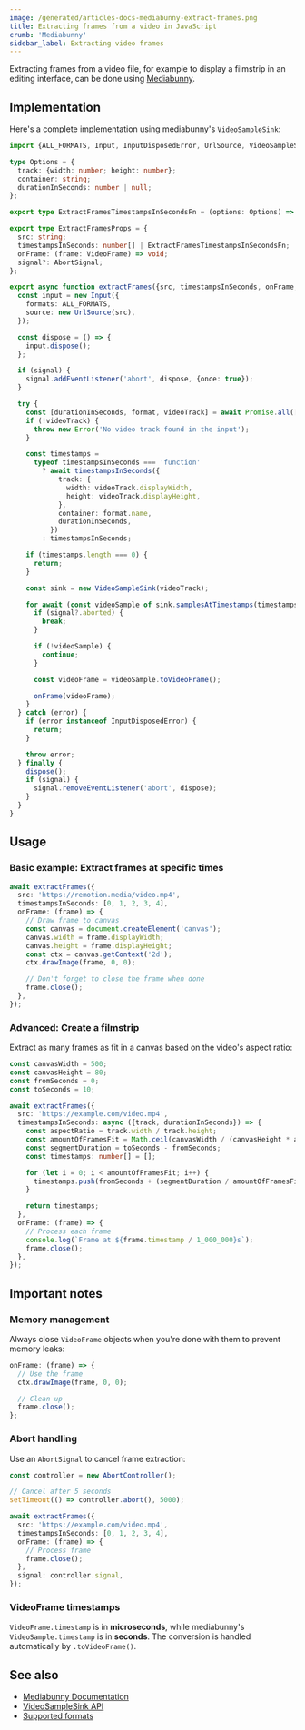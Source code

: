 ```yaml
---
image: /generated/articles-docs-mediabunny-extract-frames.png
title: Extracting frames from a video in JavaScript
crumb: 'Mediabunny'
sidebar_label: Extracting video frames
---
```


Extracting frames from a video file, for example to display a filmstrip in an editing interface, can be done using [Mediabunny](https://mediabunny.dev).

## Implementation

Here's a complete implementation using mediabunny's `VideoSampleSink`:

```ts twoslash title="extractFrames() API snippet"
import {ALL_FORMATS, Input, InputDisposedError, UrlSource, VideoSampleSink} from 'mediabunny';

type Options = {
  track: {width: number; height: number};
  container: string;
  durationInSeconds: number | null;
};

export type ExtractFramesTimestampsInSecondsFn = (options: Options) => Promise<number[]> | number[];

export type ExtractFramesProps = {
  src: string;
  timestampsInSeconds: number[] | ExtractFramesTimestampsInSecondsFn;
  onFrame: (frame: VideoFrame) => void;
  signal?: AbortSignal;
};

export async function extractFrames({src, timestampsInSeconds, onFrame, signal}: ExtractFramesProps): Promise<void> {
  const input = new Input({
    formats: ALL_FORMATS,
    source: new UrlSource(src),
  });

  const dispose = () => {
    input.dispose();
  };

  if (signal) {
    signal.addEventListener('abort', dispose, {once: true});
  }

  try {
    const [durationInSeconds, format, videoTrack] = await Promise.all([input.computeDuration(), input.getFormat(), input.getPrimaryVideoTrack()]);
    if (!videoTrack) {
      throw new Error('No video track found in the input');
    }

    const timestamps =
      typeof timestampsInSeconds === 'function'
        ? await timestampsInSeconds({
            track: {
              width: videoTrack.displayWidth,
              height: videoTrack.displayHeight,
            },
            container: format.name,
            durationInSeconds,
          })
        : timestampsInSeconds;

    if (timestamps.length === 0) {
      return;
    }

    const sink = new VideoSampleSink(videoTrack);

    for await (const videoSample of sink.samplesAtTimestamps(timestamps)) {
      if (signal?.aborted) {
        break;
      }

      if (!videoSample) {
        continue;
      }

      const videoFrame = videoSample.toVideoFrame();

      onFrame(videoFrame);
    }
  } catch (error) {
    if (error instanceof InputDisposedError) {
      return;
    }

    throw error;
  } finally {
    dispose();
    if (signal) {
      signal.removeEventListener('abort', dispose);
    }
  }
}
```

## Usage

### Basic example: Extract frames at specific times

```ts
await extractFrames({
  src: 'https://remotion.media/video.mp4',
  timestampsInSeconds: [0, 1, 2, 3, 4],
  onFrame: (frame) => {
    // Draw frame to canvas
    const canvas = document.createElement('canvas');
    canvas.width = frame.displayWidth;
    canvas.height = frame.displayHeight;
    const ctx = canvas.getContext('2d');
    ctx.drawImage(frame, 0, 0);

    // Don't forget to close the frame when done
    frame.close();
  },
});
```

### Advanced: Create a filmstrip

Extract as many frames as fit in a canvas based on the video's aspect ratio:

```ts
const canvasWidth = 500;
const canvasHeight = 80;
const fromSeconds = 0;
const toSeconds = 10;

await extractFrames({
  src: 'https://example.com/video.mp4',
  timestampsInSeconds: async ({track, durationInSeconds}) => {
    const aspectRatio = track.width / track.height;
    const amountOfFramesFit = Math.ceil(canvasWidth / (canvasHeight * aspectRatio));
    const segmentDuration = toSeconds - fromSeconds;
    const timestamps: number[] = [];

    for (let i = 0; i < amountOfFramesFit; i++) {
      timestamps.push(fromSeconds + (segmentDuration / amountOfFramesFit) * (i + 0.5));
    }

    return timestamps;
  },
  onFrame: (frame) => {
    // Process each frame
    console.log(`Frame at ${frame.timestamp / 1_000_000}s`);
    frame.close();
  },
});
```

## Important notes

### Memory management

Always close `VideoFrame` objects when you're done with them to prevent memory leaks:

```ts
onFrame: (frame) => {
  // Use the frame
  ctx.drawImage(frame, 0, 0);

  // Clean up
  frame.close();
};
```

### Abort handling

Use an `AbortSignal` to cancel frame extraction:

```ts
const controller = new AbortController();

// Cancel after 5 seconds
setTimeout(() => controller.abort(), 5000);

await extractFrames({
  src: 'https://example.com/video.mp4',
  timestampsInSeconds: [0, 1, 2, 3, 4],
  onFrame: (frame) => {
    // Process frame
    frame.close();
  },
  signal: controller.signal,
});
```

### VideoFrame timestamps

`VideoFrame.timestamp` is in **microseconds**, while mediabunny's `VideoSample.timestamp` is in **seconds**. The conversion is handled automatically by `.toVideoFrame()`.

## See also

- [Mediabunny Documentation](https://mediabunny.dev)
- [VideoSampleSink API](https://mediabunny.dev/api/class/VideoSampleSink)
- [Supported formats](/docs/mediabunny/formats)
